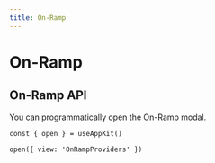 ```yaml
---
title: On-Ramp
---
```



# On-Ramp

<Onramp />

## On-Ramp API 

You can programmatically open the On-Ramp modal.

```
const { open } = useAppKit()

open({ view: 'OnRampProviders' })
```
